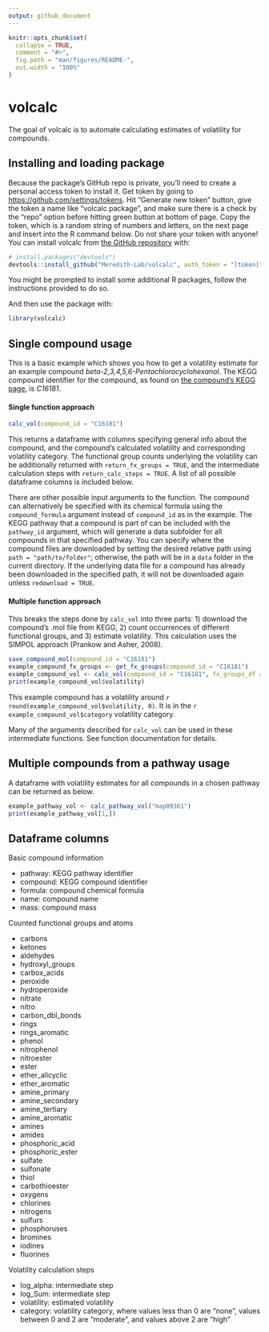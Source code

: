 ```yaml
---
output: github_document
---
```


<!-- README.md is generated from README.Rmd. Please edit that file -->

```r
knitr::opts_chunk$set(
  collapse = TRUE,
  comment = "#>",
  fig.path = "man/figures/README-",
  out.width = "100%"
)
```

# volcalc

<!-- badges: start -->
<!-- badges: end -->

The goal of volcalc is to automate calculating estimates of volatility for compounds. 

## Installing and loading package

Because the package's GitHub repo is private, you'll need to create a personal access token to install it. Get token by going to [https://github.com/settings/tokens](https://github.com/settings/tokens). Hit "Generate new token" button, give the token a name like "volcalc package", and make sure there is a check by the "repo" option before hitting green button at bottom of page. Copy the token, which is a random string of numbers and letters, on the next page and insert into the R command below. Do not share your token with anyone! 
You can install volcalc from [the GitHub repository](https://github.com/Meredith-Lab/volcalc) with:

``` r
# install.packages("devtools")
devtools::install_github("Meredith-Lab/volcalc", auth_token = "[token]")
```

You might be prompted to install some additional R packages, follow the instructions provided to do so. 

And then use the package with: 

```r
library(volcalc)
```
## Single compound usage

This is a basic example which shows you how to get a volatility estimate for an example compound *beta-2,3,4,5,6-Pentachlorocyclohexanol*. The KEGG compound identifier for the compound, as found on [the compound's KEGG page](https://www.genome.jp/dbget-bin/www_bget?C16181), is *C16181*.

#### Single function approach

```r
calc_vol(compound_id = "C16181")
```

This returns a dataframe with columns specifying general info about the compound, and the compound's calculated volatility and corresponding volatility category. The functional group counts underlying the volatility can be additionally returned with `return_fx_groups = TRUE`, and the intermediate calculation steps with `return_calc_steps = TRUE`. A list of all possible dataframe columns is included below. 

There are other possible input arguments to the function. The compound can alternatively be specified with its chemical formula using the `compound_formula` argument instead of `compound_id` as in the example. The KEGG pathway that a compound is part of can be included with the `pathway_id` argument, which will generate a data subfolder for all compounds in that specified pathway. You can specify where the compound files are downloaded by setting the desired relative path using `path = "path/to/folder"`; otherwise, the path will be in a `data` folder in the current directory. If the underlying data file for a compound has already been downloaded in the specified path, it will not be downloaded again unless `redownload = TRUE`. 

#### Multiple function approach

This breaks the steps done by `calc_vol` into three parts: 1) download the compound's .mol file from KEGG, 2) count occurrences of different functional groups, and 3) estimate volatility. This calculation uses the SIMPOL approach (Prankow and Asher, 2008). 

```r
save_compound_mol(compound_id = "C16181")
example_compound_fx_groups <- get_fx_groups(compound_id = "C16181")
example_compound_vol <- calc_vol(compound_id = "C16181", fx_groups_df = example_compound_fx_groups)
print(example_compound_vol$volatility)
```

This example compound has a volatility around `r round(example_compound_vol$volatility, 0)`. It is in the `r example_compound_vol$category` volatility category. 

Many of the arguments described for `calc_vol` can be used in these intermediate functions. See function documentation for details. 

## Multiple compounds from a pathway usage

A dataframe with volatility estimates for all compounds in a chosen pathway can be returned as below. 

```r
example_pathway_vol <- calc_pathway_vol("map00361")
print(example_pathway_vol[1,])
```

## Dataframe columns

Basic compound information

- pathway: KEGG pathway identifier
- compound: KEGG compound identifier
- formula: compound chemical formula
- name: compound name
- mass: compound mass

Counted functional groups and atoms

- carbons  
- ketones  
- aldehydes
- hydroxyl_groups 
- carbox_acids    
- peroxide 
- hydroperoxide   
- nitrate  
- nitro    
- carbon_dbl_bonds
- rings    
- rings_aromatic  
- phenol   
- nitrophenol     
- nitroester      
- ester    
- ether_alicyclic 
- ether_aromatic  
- amine_primary   
- amine_secondary 
- amine_tertiary  
- amine_aromatic  
- amines   
- amides   
- phosphoric_acid 
- phosphoric_ester
- sulfate  
- sulfonate
- thiol    
- carbothioester  
- oxygens  
- chlorines
- nitrogens
- sulfurs  
- phosphoruses    
- bromines 
- iodines  
- fluorines

Volatility calculation steps

- log_alpha: intermediate step
- log_Sum: intermediate step
- volatility: estimated volatility
- category: volatility category, where values less than 0 are "none", values between 0 and 2 are "moderate", and values above 2 are "high"
